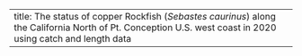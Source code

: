 ---
title: The status of copper Rockfish (_Sebastes caurinus_) along the California North of Pt. Conception U.S. west coast in 2020 using catch and length data
---